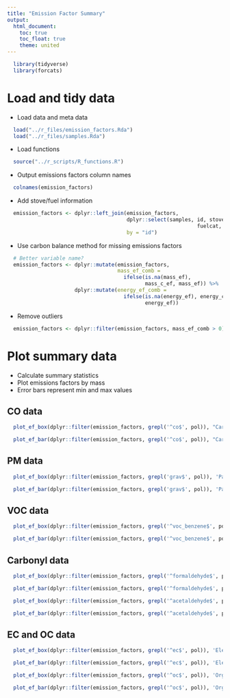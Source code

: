 ```yaml
---
title: "Emission Factor Summary"
output:
  html_document:
    toc: true
    toc_float: true
    theme: united
---
```


```r
  library(tidyverse)
  library(forcats)
```

# Load and tidy data

* Load data and meta data

```r
  load("../r_files/emission_factors.Rda")
  load("../r_files/samples.Rda")
```

* Load functions

```r
  source("../r_scripts/R_functions.R")
```

* Output emissions factors column names 

```r
  colnames(emission_factors)
```

* Add stove/fuel information

```r
  emission_factors <- dplyr::left_join(emission_factors, 
                                       dplyr::select(samples, id, stove, fuel,
                                                              fuelcat, stovecat),
                                       by = "id")
```

* Use carbon balance method for missing emissions factors

```r
  # Better variable name?
  emission_factors <- dplyr::mutate(emission_factors, 
                                    mass_ef_comb = 
                                      ifelse(is.na(mass_ef),
                                             mass_c_ef, mass_ef)) %>%
                      dplyr::mutate(energy_ef_comb =
                                      ifelse(is.na(energy_ef), energy_c_ef,
                                             energy_ef))
```

* Remove outliers

```r
  emission_factors <- dplyr::filter(emission_factors, mass_ef_comb > 0)
```

# Plot summary data

* Calculate summary statistics 
* Plot emissions factors by mass
* Error bars represent min and max values

## CO data

```r
  plot_ef_box(dplyr::filter(emission_factors, grepl('^co$', pol)), "Carbon monoxide")
```

```r
  plot_ef_bar(dplyr::filter(emission_factors, grepl('^co$', pol)), "Carbon monoxide")
```

## PM data

```r
  plot_ef_box(dplyr::filter(emission_factors, grepl('grav$', pol)), 'Particulate matter')
```

```r
  plot_ef_bar(dplyr::filter(emission_factors, grepl('grav$', pol)), 'Particulate matter')
```

## VOC data

```r
  plot_ef_box(dplyr::filter(emission_factors, grepl('^voc_benzene$', pol)), 'Benzene')
```

```r
  plot_ef_bar(dplyr::filter(emission_factors, grepl('^voc_benzene$', pol)), 'Benzene')
```

## Carbonyl data

```r
  plot_ef_box(dplyr::filter(emission_factors, grepl('^formaldehyde$', pol)), 'Formaldehyde')
```

```r
  plot_ef_bar(dplyr::filter(emission_factors, grepl('^formaldehyde$', pol)), 'Formaldehyde')
```

```r
  plot_ef_box(dplyr::filter(emission_factors, grepl('^acetaldehyde$', pol)), 'Acetaldehyde')
```

```r
  plot_ef_bar(dplyr::filter(emission_factors, grepl('^acetaldehyde$', pol)), 'Acetaldehyde')
```

## EC and OC data

```r
  plot_ef_box(dplyr::filter(emission_factors, grepl('^ec$', pol)), 'Elemental carbon')
```

```r
  plot_ef_bar(dplyr::filter(emission_factors, grepl('^ec$', pol)), 'Elemental carbon')
```

```r
  plot_ef_box(dplyr::filter(emission_factors, grepl('^oc$', pol)), 'Organic carbon')
```

```r
  plot_ef_bar(dplyr::filter(emission_factors, grepl('^oc$', pol)), 'Organic carbon')
```